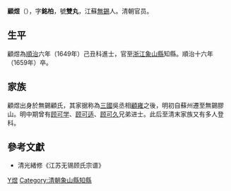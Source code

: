 {{明清人物信息框
| 姓名 = 顧煜
| 原名 =
| 圖片名稱= 顧煜(Gu Yu).jpg
| 圖片大小 = 180px
| 圖片說明 = 清光绪修《江苏无锡顾氏宗谱》載雙丸公像
| 最高職務 = 敕授文林郎浙江象山縣知縣
| 屆數 = 
| 國家 = 大清
| 前任 = 
| 繼任 = 
| 爵位 =
| 籍貫 = [[江蘇省|江蘇省]][[無錫縣|無錫縣]]
| 族裔 = 漢族
| 旗籍 = 
| 字號 = 字銘柏，號雙丸
| 諡號 = 
| 出生日期 = 明[[萬曆|萬曆]]三十年（1602年）
| 出生地點 = [[南直隸|南直隸]][[無錫縣|無錫縣]]
| 逝世日期 = 清[[順治|順治]]十六年（1659年）
| 逝世地點 = [[江南省|江南省]][[無錫縣|無錫縣]]
| 墓葬 =
| 配偶 =
| 親屬 = 
| 出身 = 
* 順治六年己丑科同進士出身
| 經歷 = 
| 著作 =
}}

'''顧煜'''（{{bd|1602年||1659年|catIdx=G顧}}），字'''銘柏'''，號'''雙丸'''，江蘇[[無錫|無錫]]人。清朝官员。

==生平==
顧煜為[[順治|順治]]六年（1649年）己丑科進士，官至[[浙江|浙江]][[象山縣|象山縣]]知縣。順治十六年（1659年）卒。

==家族==
顧煜出身於無錫顧氏，其家据称為[[三國|三國]]吳丞相[[顧雍|顧雍]]之後，明初自蘇州遷至無錫膠山。明中期曾有[[顾可学|顾可学]]、[[顾可适|顾可适]]、[[顾可久|顾可久]]兄弟进士。此后至清末家族又有多人登科。

==參考文獻==
*清光緒修《江苏无锡顾氏宗谱》

{{順治六年己丑科殿試金榜}}

{{Authority control}}

{{DEFAULTSORT:Gu顧}}
[[Category:無錫顧氏|Y煜]]
[[Category:清朝象山縣知縣|Category:清朝象山縣知縣]]